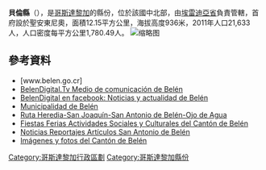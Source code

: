 '''貝倫縣'''（{{lang-es|Cantón de Belén}}），是[[哥斯達黎加|哥斯達黎加]]的縣份，位於該國中北部，由[[埃雷迪亞省|埃雷迪亞省]]負責管轄，首府設於聖安東尼奧，面積12.15平方公里，海拔高度936米，2011年人口21,633人，人口密度每平方公里1,780.49人。
[[File:Parroquia_de_San_Antonio_de_Belén,_Heredia.jpg|缩略图]]

==參考資料==
* [www.belen.go.cr]
* [https://web.archive.org/web/20180811015120/http://belendigital.tv/ BelenDigital.Tv Medio de comunicación de Belén]
* [http://www.facebook.com/BelenDigital BelenDigital en facebook: Noticias y actualidad de Belén] {{Wayback|url=http://www.facebook.com/BelenDigital |date=20150820172423 }}
* [http://www.belen.go.cr Municipalidad de Belén] {{Wayback|url=http://www.belen.go.cr/ |date=20210304110814 }}
* [https://web.archive.org/web/20180414081041/http://transportesojodeagua.com/ Ruta Heredia-San Joaquín-San Antonio de Belén-Ojo de Agua]
* [http://www.ticoindex.com/belen Fiestas Ferias Actividades Sociales y Culturales del Cantón de Belén] {{Wayback|url=http://www.ticoindex.com/belen |date=20190604170214 }}
* [http://www.ticoindex.com/belen Noticias Reportajes Artículos San Antonio de Belén] {{Wayback|url=http://www.ticoindex.com/belen |date=20190604170214 }}
* [http://www.ticoindex.com/belen Imágenes y fotos del Cantón de Belén] {{Wayback|url=http://www.ticoindex.com/belen |date=20190604170214 }}

{{哥斯達黎加省份}}
[[Category:哥斯達黎加行政區劃|Category:哥斯達黎加行政區劃]]
[[Category:哥斯達黎加縣份|Category:哥斯達黎加縣份]]